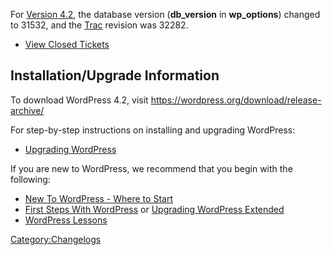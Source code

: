 {{Languages|
{{en|Changelog/4.2}}
}}

For [[Version 4.2]], the database version ('''db_version''' in '''wp_options''') changed to 31532, and the [https://core.trac.wordpress.org Trac] revision was 32282.

* [http://core.trac.wordpress.org/query?status=closed&milestone=4.2 View Closed Tickets]


==Installation/Upgrade Information==
To download WordPress 4.2, visit https://wordpress.org/download/release-archive/

For step-by-step instructions on installing and upgrading WordPress:

* [[Upgrading WordPress]]

If you are new to WordPress, we recommend that you begin with the following:
* [[New To WordPress - Where to Start]]
* [[First Steps With WordPress]] or [[Upgrading WordPress Extended]]
* [[WordPress Lessons]]

<!--
==List of Files Revised==
<pre>

</pre>
-->
[[Category:Changelogs]]